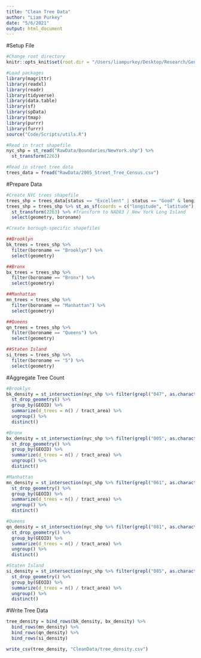 ```yaml
---
title: "Clean Tree Data"
author: "Liam Purkey"
date: "5/6/2021"
output: html_document
---
```


#Setup File

```r
#Change root directory
knitr::opts_knit$set(root.dir = "/Users/liampurkey/Desktop/Research/Gentrification")
```

```r
#Load packages
library(magrittr)
library(readxl)
library(readr)
library(tidyverse)
library(data.table)
library(sf)
library(spData)
library(tmap)
library(purrr)
library(furrr)
source("Code/Scripts/utils.R")
```

```r
#Read in tract shapefile
nyc_shp = st_read("RawData/Boundaries/NewYork.shp") %>%
  st_transform(2263)
```

```r
#Read in street tree data 
trees_data = fread("RawData/2005_Street_Tree_Census.csv") 
```

#Prepare Data

```r
#Create NYC trees shapefile
trees_shp = trees_data[status == "Excellent" | status == "Good" & longitude != 0 & latitude != 0]
trees_shp = trees_shp %>% st_as_sf(coords = c("longitude", "latitude"), crs = 4269) %>% #Create shapefile with NAD83 Datum
  st_transform(2263) %>% #Transform to NAD83 / New York Long Island
  select(geometry, boroname)  
```

```r
#Create borough-specific shapefiles

##Brooklyn
bk_trees = trees_shp %>%
  filter(boroname == "Brooklyn") %>%
  select(geometry)

##Bronx
bx_trees = trees_shp %>%
  filter(boroname == "Bronx") %>%
  select(geometry)

##Manhattan
mn_trees = trees_shp %>%
  filter(boroname == "Manhattan") %>%
  select(geometry)

##Queens
qn_trees = trees_shp %>%
  filter(boroname == "Queens") %>%
  select(geometry)

##Staten Island
si_trees = trees_shp %>%
  filter(boroname == "5") %>%
  select(geometry)
```

#Aggregate Tree Count

```r
#Brooklyn
bk_density = st_intersection(nyc_shp %>% filter(grepl("047", as.character(GEOID))), bk_trees) %>%
  st_drop_geometry() %>%
  group_by(GEOID) %>%
  summarize(d_trees = n() / tract_area) %>%
  ungroup() %>%
  distinct() 

#Bronx
bx_density = st_intersection(nyc_shp %>% filter(grepl("005", as.character(GEOID))), bx_trees) %>%
  st_drop_geometry() %>%
  group_by(GEOID) %>%
  summarize(d_trees = n() / tract_area) %>%
  ungroup() %>%
  distinct() 

#Manhattan
mn_density = st_intersection(nyc_shp %>% filter(grepl("061", as.character(GEOID))), mn_trees) %>%
  st_drop_geometry() %>%
  group_by(GEOID) %>%
  summarize(d_trees = n() / tract_area) %>%
  ungroup() %>%
  distinct() 

#Queens
qn_density = st_intersection(nyc_shp %>% filter(grepl("081", as.character(GEOID))), qn_trees) %>%
  st_drop_geometry() %>%
  group_by(GEOID) %>%
  summarize(d_trees = n() / tract_area) %>%
  ungroup() %>%
  distinct() 

#Staten Island
si_density = st_intersection(nyc_shp %>% filter(grepl("085", as.character(GEOID))), si_trees) %>%
  st_drop_geometry() %>%
  group_by(GEOID) %>%
  summarize(d_trees = n() / tract_area) %>%
  ungroup() %>%
  distinct() 
```

#Write Tree Data

```r
tree_density = bind_rows(bk_density, bx_density) %>%
  bind_rows(mn_density) %>%
  bind_rows(qn_density) %>%
  bind_rows(si_density)
```

```r
write_csv(tree_density, "CleanData/tree_density.csv")
```




